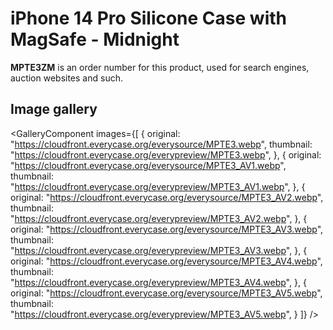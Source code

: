 
# iPhone 14 Pro Silicone Case with MagSafe - Midnight

<Callout type='info' emoji='👉🏻'>**MPTE3ZM** is an order number for this product, used for search engines, auction websites and such.</Callout>

## Image gallery

<GalleryComponent
    images={[
      {
        original: "https://cloudfront.everycase.org/everysource/MPTE3.webp",
        thumbnail: "https://cloudfront.everycase.org/everypreview/MPTE3.webp",
      },
      {
        original: "https://cloudfront.everycase.org/everysource/MPTE3_AV1.webp",
        thumbnail: "https://cloudfront.everycase.org/everypreview/MPTE3_AV1.webp",
      },
      {
        original: "https://cloudfront.everycase.org/everysource/MPTE3_AV2.webp",
        thumbnail: "https://cloudfront.everycase.org/everypreview/MPTE3_AV2.webp",
      },
      {
        original: "https://cloudfront.everycase.org/everysource/MPTE3_AV3.webp",
        thumbnail: "https://cloudfront.everycase.org/everypreview/MPTE3_AV3.webp",
      },
      {
        original: "https://cloudfront.everycase.org/everysource/MPTE3_AV4.webp",
        thumbnail: "https://cloudfront.everycase.org/everypreview/MPTE3_AV4.webp",
      },
      {
        original: "https://cloudfront.everycase.org/everysource/MPTE3_AV5.webp",
        thumbnail: "https://cloudfront.everycase.org/everypreview/MPTE3_AV5.webp",
      }
    ]}
  />
